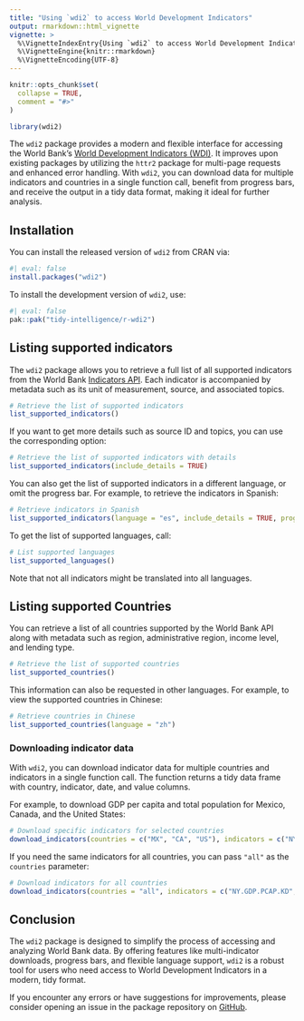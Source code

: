 ```yaml
---
title: "Using `wdi2` to access World Development Indicators"
output: rmarkdown::html_vignette
vignette: >
  %\VignetteIndexEntry{Using `wdi2` to access World Development Indicators}
  %\VignetteEngine{knitr::rmarkdown}
  %\VignetteEncoding{UTF-8}
---
```


```r
knitr::opts_chunk$set(
  collapse = TRUE,
  comment = "#>"
)
```

```r
library(wdi2)
```

The `wdi2` package provides a modern and flexible interface for accessing the World Bank’s [World Development Indicators (WDI)](https://datatopics.worldbank.org/world-development-indicators/). It improves upon existing packages by utilizing the `httr2` package for multi-page requests and enhanced error handling. With `wdi2`, you can download data for multiple indicators and countries in a single function call, benefit from progress bars, and receive the output in a tidy data format, making it ideal for further analysis.

## Installation

You can install the released version of `wdi2` from CRAN via:

```r
#| eval: false
install.packages("wdi2")
```

To install the development version of `wdi2`, use:

```r
#| eval: false
pak::pak("tidy-intelligence/r-wdi2")
```

## Listing supported indicators

The `wdi2` package allows you to retrieve a full list of all supported indicators from the World Bank [Indicators API](https://datahelpdesk.worldbank.org/knowledgebase/articles/889392-about-the-indicators-api-documentation). Each indicator is accompanied by metadata such as its unit of measurement, source, and associated topics.

```r
# Retrieve the list of supported indicators
list_supported_indicators()
```

If you want to get more details such as source ID and topics, you can use the corresponding option:

```r
# Retrieve the list of supported indicators with details
list_supported_indicators(include_details = TRUE)
```

You can also get the list of supported indicators in a different language, or omit the progress bar. For example, to retrieve the indicators in Spanish:

```r
# Retrieve indicators in Spanish
list_supported_indicators(language = "es", include_details = TRUE, progress = FALSE)
```

To get the list of supported languages, call: 

```r
# List supported languages
list_supported_languages()
```

Note that not all indicators might be translated into all languages. 

## Listing supported Countries

You can retrieve a list of all countries supported by the World Bank API along with metadata such as region, administrative region, income level, and lending type.

```r
# Retrieve the list of supported countries
list_supported_countries()
```

This information can also be requested in other languages. For example, to view the supported countries in Chinese:

```r
# Retrieve countries in Chinese
list_supported_countries(language = "zh")
```

### Downloading indicator data

With `wdi2`, you can download indicator data for multiple countries and indicators in a single function call. The function returns a tidy data frame with country, indicator, date, and value columns.

For example, to download GDP per capita and total population for Mexico, Canada, and the United States:

```r
# Download specific indicators for selected countries
download_indicators(countries = c("MX", "CA", "US"), indicators = c("NY.GDP.PCAP.KD", "SP.POP.TOTL"))
```

If you need the same indicators for all countries, you can pass `"all"` as the `countries` parameter:

```r
# Download indicators for all countries
download_indicators(countries = "all", indicators = c("NY.GDP.PCAP.KD", "SP.POP.TOTL"))
```

## Conclusion

The `wdi2` package is designed to simplify the process of accessing and analyzing World Bank data. By offering features like multi-indicator downloads, progress bars, and flexible language support, `wdi2` is a robust tool for users who need access to World Development Indicators in a modern, tidy format.

If you encounter any errors or have suggestions for improvements, please consider opening an issue in the package repository on [GitHub](https://github.com/tidy-intelligence/r-wdi2/issues).
